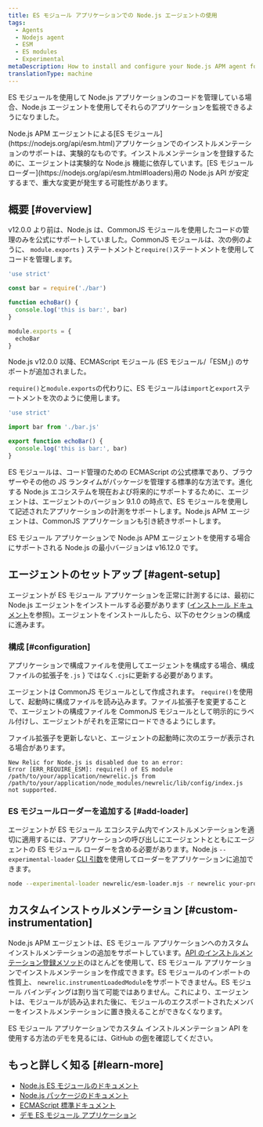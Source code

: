 ```yaml
---
title: ES モジュール アプリケーションでの Node.js エージェントの使用
tags:
  - Agents
  - Nodejs agent
  - ESM
  - ES modules
  - Experimental
metaDescription: How to install and configure your Node.js APM agent for an application that uses ES modules.
translationType: machine
---
```


ES モジュールを使用して Node.js アプリケーションのコードを管理している場合、Node.js エージェントを使用してそれらのアプリケーションを監視できるようになりました。

<Callout variant="caution">
  Node.js APM エージェントによる[ES モジュール](https://nodejs.org/api/esm.html)アプリケーションでのインストルメンテーションのサポートは、実験的なものです。インストルメンテーションを登録するために、エージェントは実験的な Node.js 機能に依存しています。[ES モジュール ローダー](https://nodejs.org/api/esm.html#loaders)用の Node.js API が安定するまで、重大な変更が発生する可能性があります。
</Callout>

## 概要 [#overview]

v12.0.0 より前は、Node.js は、CommonJS モジュールを使用したコードの管理のみを公式にサポートしていました。CommonJS モジュールは、次の例のように、 `module.exports` } ステートメントと`require()`ステートメントを使用してコードを管理します。

```js
'use strict'

const bar = require('./bar')

function echoBar() {
  console.log('this is bar:', bar)
}

module.exports = {
  echoBar
}
```

Node.js v12.0.0 以降、ECMAScript モジュール (ES モジュール/「ESM」) のサポートが追加されました。

`require()`と`module.exports`の代わりに、ES モジュールは`import`と`export`ステートメントを次のように使用します。

```js
'use strict'

import bar from './bar.js'

export function echoBar() {
  console.log('this is bar:', bar)
}
```

ES モジュールは、コード管理のための ECMAScript の公式標準であり、ブラウザーやその他の JS ランタイムがパッケージを管理する標準的な方法です。進化する Node.js エコシステムを現在および将来的にサポートするために、エージェントは、エージェントのバージョン 9.1.0 の時点で、ES モジュールを使用して記述されたアプリケーションの計測をサポートします。Node.js APM エージェントは、CommonJS アプリケーションも引き続きサポートします。

<Callout variant="important">
  ES モジュール アプリケーションで Node.js APM エージェントを使用する場合にサポートされる Node.js の最小バージョンは v16.12.0 です。
</Callout>

## エージェントのセットアップ [#agent-setup]

エージェントが ES モジュール アプリケーションを正常に計測するには、最初に Node.js エージェントをインストールする必要があります ([インストール ドキュメント](/docs/apm/agents/nodejs-agent/installation-configuration/install-nodejs-agent)を参照)。エージェントをインストールしたら、以下のセクションの構成に進みます。

### 構成 [#configuration]

アプリケーションで構成ファイルを使用してエージェントを構成する場合、構成ファイルの拡張子を`.js` } ではなく`.cjs`に更新する必要があります。

エージェントは CommonJS モジュールとして作成されます。 `require()`を使用して、起動時に構成ファイルを読み込みます。ファイル拡張子を変更することで、エージェントの構成ファイルを CommonJS モジュールとして明示的にラベル付けし、エージェントがそれを正常にロードできるようにします。

ファイル拡張子を更新しないと、エージェントの起動時に次のエラーが表示される場合があります。

```
New Relic for Node.js is disabled due to an error:
Error [ERR_REQUIRE_ESM]: require() of ES module /path/to/your/application/newrelic.js from /path/to/your/application/node_modules/newrelic/lib/config/index.js not supported.
```

### ES モジュールローダーを追加する [#add-loader]

エージェントが ES モジュール エコシステム内でインストルメンテーションを適切に適用するには、アプリケーションの呼び出しにエージェントとともにエージェントの ES モジュール ローダーを含める必要があります。Node.js `--experimental-loader` [CLI 引数](https://nodejs.org/api/cli.html#--experimental-loadermodule)を使用してローダーをアプリケーションに追加できます。

```sh
node --experimental-loader newrelic/esm-loader.mjs -r newrelic your-program.js
```

## カスタムインストゥルメンテーション [#custom-instrumentation]

Node.js APM エージェントは、ES モジュール アプリケーションへのカスタム インストルメンテーションの追加をサポートしています。[API のインストルメンテーション登録メソッド](/docs/apm/agents/nodejs-agent/api-guides/nodejs-agent-api/#custom-instrumentation-api)のほとんどを使用して、ES モジュール アプリケーションでインストルメンテーションを作成できます。ES モジュールのインポートの性質上、 `newrelic.instrumentLoadedModule`をサポートできません。ES モジュール バインディングは割り当て可能ではありません。これにより、エージェントは、モジュールが読み込まれた後に、モジュールのエクスポートされたメンバーをインストルメンテーションに置き換えることができなくなります。

ES モジュール アプリケーションでカスタム インストルメンテーション API を使用する方法のデモを見るには、GitHub の[例](https://github.com/newrelic/newrelic-node-examples/blob/main/esm-app/custom-instrumentation/index.js)を確認してください。

## もっと詳しく知る [#learn-more]

* [Node.js ES モジュールのドキュメント](https://nodejs.org/api/esm.html#introduction)
* [Node.js パッケージのドキュメント](https://nodejs.org/api/packages.html#introduction)
* [ECMAScript 標準ドキュメント](https://tc39.es/ecma262/#sec-modules)
* [デモ ES モジュール アプリケーション](https://github.com/newrelic/newrelic-node-examples/tree/main/esm-app)